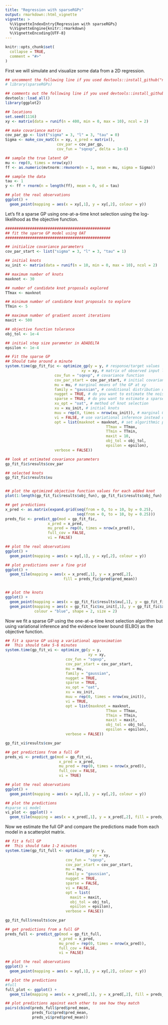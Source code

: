 ```yaml
---
title: "Regression with sparseRGPs"
output: rmarkdown::html_vignette
vignette: >
  %\VignetteIndexEntry{Regression with sparseRGPs}
  %\VignetteEngine{knitr::rmarkdown}
  %\VignetteEncoding{UTF-8}
---
```


```r
knitr::opts_chunk$set(
  collapse = TRUE,
  comment = "#>"
)
```

First we will simulate and visualize some data from a 2D regression.

```r
## uncomment the following line if you used devtools::install_github("nategarton13/sparseRGPs")
# library(sparseRGPs)

## comments out the following line if you used devtools::install_github("nategarton13/sparseRGPs")
devtools::load_all()
library(ggplot2)

## locations
set.seed(1116)
xy <- matrix(data = runif(n = 400, min = 0, max = 10), ncol = 2)

## make covariance matrix
cov_par_gp <- list("sigma" = 3, "l" = 3, "tau" = 0)
Sigma <- make_cov_matC(x = xy, x_pred = matrix(),
                       cov_par = cov_par_gp,
                       cov_fun = "sqexp", delta = 1e-6)

## sample the true latent GP
mu <- rep(0, times = nrow(xy))
ff <- as.numeric(mvtnorm::rmvnorm(n = 1, mean = mu, sigma = Sigma))

## sample the data
tau <- 1
y <- ff + rnorm(n = length(ff), mean = 0, sd = tau)

## plot the real observations
ggplot() +
  geom_point(mapping = aes(x = xy[,1], y = xy[,2], colour = y))
```

Let's fit a sparse GP using one-at-a-time knot selection using the 
log-likelihood as the objective function. 

```r
###############################################
## fit the sparse GP model using OAT
###############################################

## initialize covariance parameters
cov_par_start <- list("sigma" = 3, "l" = 3, "tau" = 1)

## initial knots
xu_init <- matrix(data = runif(n = 10, min = 0, max = 10), ncol = 2)

## maximum number of knots
maxknot <- 30

## number of candidate knot proposals explored
TTmax <- maxknot

## minimum number of candidate knot proposals to explore
TTmin <- 5

## maximum number of gradient ascent iterations
maxit <- 500

## objective function tolerance
obj_tol <- 1e-4

## initial step size parameter in ADADELTA
epsilon <- 1e-4

## Fit the sparse GP
## Should take around a minute
system.time(gp_fit_fic <- optimize_gp(y = y, # response/target values
                                  xy = xy, # matrix of observed input locations
                      cov_fun = "sqexp", # covariance function
                      cov_par_start = cov_par_start, # initial covariance parameter values
                      mu = mu, # marginal means of the GP at xy
                      family = "gaussian", # conditional distribution of Y|f
                      nugget = TRUE, # do you want to estimate the noise variance/nugget?
                      sparse = TRUE, # do you want to estimate a sparse model?
                      xu_opt = "oat", # method of knot selection
                      xu = xu_init, # initial knots
                      muu = rep(0, times = nrow(xu_init)), # marginal GP means at the knots
                      vi = FALSE, # use variational inference instead of maximum likelihood?
                      opt = list(maxknot = maxknot, # set algorithmic parameters
                                             TTmax = TTmax, 
                                             TTmin = TTmin,
                                             maxit = 10,
                                             obj_tol = obj_tol,
                                             epsilon = epsilon),
                      verbose = FALSE))

## look at estimated covariance parameters
gp_fit_fic$results$cov_par

## selected knots 
gp_fit_fic$results$xu


## plot the optimized objective function values for each added knot
plot(1:length(gp_fit_fic$results$obj_fun), gp_fit_fic$results$obj_fun)

## get predictions 
x_pred <- as.matrix(expand.grid(seq(from = 0, to = 10, by = 0.25), 
                                seq(from = 0, to = 10, by = 0.25)))
preds_fic <- predict_gp(mod = gp_fit_fic, 
                   x_pred = x_pred, 
                   mu_pred = rep(0, times = nrow(x_pred)), 
                   full_cov = FALSE, 
                   vi = FALSE)

## plot the real observations
ggplot() +
  geom_point(mapping = aes(x = xy[,1], y = xy[,2], colour = y))

## plot predictions over a fine grid
ggplot() +
  geom_tile(mapping = aes(x = x_pred[,1], y = x_pred[,2], 
                          fill = preds_fic$pred$pred_mean))


## plot the knots
ggplot() +
  geom_point(mapping = aes(x = gp_fit_fic$results$xu[,1], y = gp_fit_fic$results$xu[,2])) +
  geom_point(mapping = aes(x = gp_fit_fic$xu_init[,1], y = gp_fit_fic$xu_init[,2]), 
             colour = "blue", shape = 2, size = 2)

```

Now we fit a sparse GP using the one-at-a-time knot selection algorithm but 
using variational inference and the evidence lower 
bound (ELBO) as the objective function.

```r
## fit a sparse GP using a variational approximation
##  This should take 5-6 minutes
system.time(gp_fit_vi <- optimize_gp(y = y, 
                                     xy = xy,
                           cov_fun = "sqexp",
                           cov_par_start = cov_par_start,
                           mu = mu,
                           family = "gaussian",
                           nugget = TRUE,
                           sparse = TRUE,
                           xu_opt = "oat",
                           xu = xu_init,
                           muu = rep(0, times = nrow(xu_init)),
                           vi = TRUE, 
                           opt = list(maxknot = maxknot,
                                             TTmax = TTmax,
                                             TTmin = TTmin,
                                             maxit = maxit,
                                             obj_tol = obj_tol,
                                             epsilon = epsilon),
                           verbose = FALSE))

gp_fit_vi$results$cov_par

## get predictions from a full GP
preds_vi <- predict_gp(mod = gp_fit_vi, 
                        x_pred = x_pred, 
                        mu_pred = rep(0, times = nrow(x_pred)), 
                        full_cov = FALSE, 
                        vi = TRUE)

## plot the real observations
ggplot() +
  geom_point(mapping = aes(x = xy[,1], y = xy[,2], colour = y))

## plot the predictions
#sparse vi model
vi_plot <- ggplot() +
  geom_tile(mapping = aes(x = x_pred[,1], y = x_pred[,2], fill = preds_vi$pred$pred_mean))

```

Now we estimate the full GP and compare the predictions made from each model 
in a scatterplot matrix.

```r
## fit a full GP
##  This should take 1-2 minutes
system.time(gp_fit_full <- optimize_gp(y = y, 
                                       xy = xy,
                           cov_fun = "sqexp",
                           cov_par_start = cov_par_start,
                           mu = mu,
                           family = "gaussian",
                           nugget = TRUE,
                           sparse = FALSE,
                           vi = FALSE, 
                           opt = list(
                             maxit = maxit,
                             obj_tol = obj_tol,
                             epsilon = epsilon),
                           verbose = FALSE))

gp_fit_full$results$cov_par

## get predictions from a full GP
preds_full <- predict_gp(mod = gp_fit_full, 
                        x_pred = x_pred, 
                        mu_pred = rep(0, times = nrow(x_pred)), 
                        full_cov = FALSE, 
                        vi = FALSE)

## plot the real observations
ggplot() +
  geom_point(mapping = aes(x = xy[,1], y = xy[,2], colour = y))

## plot the predictions
#full
full_plot <- ggplot() +
  geom_tile(mapping = aes(x = x_pred[,1], y = x_pred[,2], fill = preds_full$pred$pred_mean))

## plot predictions against each other to see how they match
pairs(cbind(preds_full$pred$pred_mean, 
            preds_fic$pred$pred_mean,
            preds_vi$pred$pred_mean))
```

